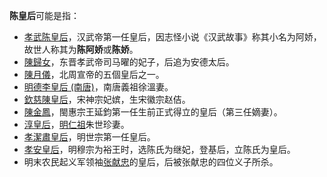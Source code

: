 '''陈皇后'''可能是指：
*[[孝武陈皇后|孝武陈皇后]]，汉武帝第一任皇后，因志怪小说《汉武故事》称其小名为阿娇，故世人称其为'''陈阿娇'''或'''陈娇'''。
*[[陳歸女|陳歸女]]，东晋孝武帝司马曜的妃子，后追为安德太后。
*[[陳月儀|陳月儀]]，北周宣帝的五個皇后之一。
*[[明德李皇后_(南唐)|明德李皇后 (南唐)]]，南唐義祖徐溫妻。
*[[欽慈陳皇后|欽慈陳皇后]]，宋神宗妃嫔，生宋徽宗赵佶。
*[[陳金鳳|陳金鳳]]，閩惠宗王延鈞第一任生前正式得立的皇后（第三任嫡妻）。
*[[淳皇后|淳皇后]]，[[朱世珍|明仁祖]]朱世珍妻。
*[[孝潔肅皇后|孝潔肅皇后]]，明世宗第一任皇后。
*[[孝安皇后|孝安皇后]]，明穆宗为裕王时，选陈氏为继妃，登基后，立陈氏为皇后。
*明末农民起义军领袖[[张献忠|张献忠]]的皇后，后被张献忠的四位义子所杀。
{{disambig|C陈|Cat=三字封號消歧義}}
